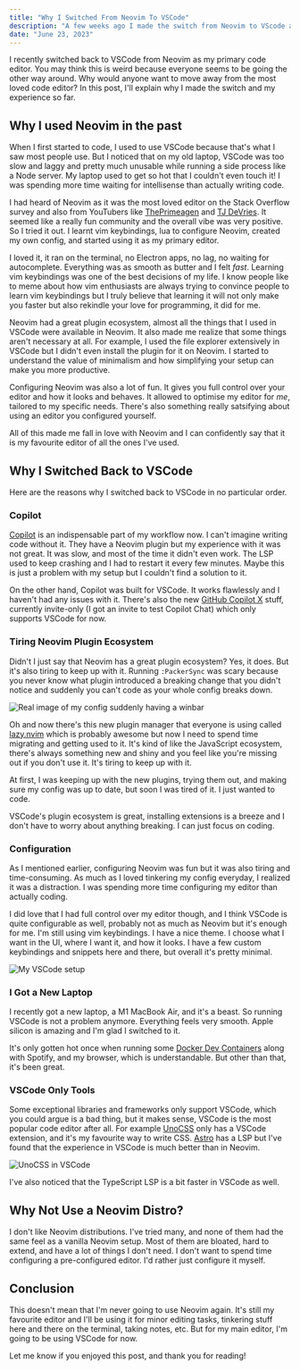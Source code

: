 ```yaml
---
title: "Why I Switched From Neovim To VSCode"
description: "A few weeks ago I made the switch from Neovim to VScode as my primary code editor. Here's why."
date: "June 23, 2023"
---
```


I recently switched back to VSCode from Neovim as my primary code editor. You may think this is weird because everyone seems to be going the other way around. Why would anyone want to move away from the most loved code editor? In this post, I'll explain why I made the switch and my experience so far.

## Why I used Neovim in the past

When I first started to code, I used to use VSCode because that's what I saw most people use. But I noticed that on my old laptop, VSCode was too slow and laggy and pretty much unusable while running a side process like a Node server. My laptop used to get so hot that I couldn't even touch it! I was spending more time waiting for intellisense than actually writing code.

I had heard of Neovim as it was the most loved editor on the Stack Overflow survey and also from YouTubers like [ThePrimeagen](https://www.youtube.com/@ThePrimeagen) and [TJ DeVries](https://www.youtube.com/@teej_dv). It seemed like a really fun community and the overall vibe was very positive. So I tried it out. I learnt vim keybindings, lua to configure Neovim, created my own config, and started using it as my primary editor.

I loved it, it ran on the terminal, no Electron apps, no lag, no waiting for autocomplete. Everything was as smooth as butter and I felt _fast_. Learning vim keybindings was one of the best decisions of my life. I know people like to meme about how vim enthusiasts are always trying to convince people to learn vim keybindings but I truly believe that learning it will not only make you faster but also rekindle your love for programming, it did for me.

Neovim had a great plugin ecosystem, almost all the things that I used in VSCode were available in Neovim. It also made me realize that some things aren't necessary at all. For example, I used the file explorer extensively in VSCode but I didn't even install the plugin for it on Neovim. I started to understand the value of minimalism and how simplifying your setup can make you more productive.

Configuring Neovim was also a lot of fun. It gives you full control over your editor and how it looks and behaves. It allowed to optimise my editor for _me_, tailored to my specific needs. There's also something really satsifying about using an editor you configured yourself.

All of this made me fall in love with Neovim and I can confidently say that it is my favourite editor of all the ones I've used.

## Why I Switched Back to VSCode

Here are the reasons why I switched back to VSCode in no particular order.

### Copilot

[Copilot](https://github.com/features/copilot) is an indispensable part of my workflow now. I can't imagine writing code without it. They have a Neovim plugin but my experience with it was not great. It was slow, and most of the time it didn't even work. The LSP used to keep crashing and I had to restart it every few minutes. Maybe this is just a problem with my setup but I couldn't find a solution to it.

On the other hand, Copilot was built for VSCode. It works flawlessly and I haven't had any issues with it. There's also the new [GitHub Copilot X](https://github.com/features/preview/copilot-x) stuff, currently invite-only (I got an invite to test Copilot Chat) which only supports VSCode for now.

### Tiring Neovim Plugin Ecosystem

Didn't I just say that Neovim has a great plugin ecosystem? Yes, it does. But it's also tiring to keep up with it. Running `:PackerSync` was scary because you never know what plugin introduced a breaking change that you didn't notice and suddenly you can't code as your whole config breaks down.

![Real image of my config suddenly having a winbar](https://utfs.io/a/09ir0bgwfb/ZnKwSvEWGbTOPra5o27j7nTCyXuvqZONet4zV65FIh82Jak9)

Oh and now there's this new plugin manager that everyone is using called [lazy.nvim](https://github.com/folke/lazy.nvim) which is probably awesome but now I need to spend time migrating and getting used to it. It's kind of like the JavaScript ecosystem, there's always something new and shiny and you feel like you're missing out if you don't use it. It's tiring to keep up with it.

At first, I was keeping up with the new plugins, trying them out, and making sure my config was up to date, but soon I was tired of it. I just wanted to code.

VSCode's plugin ecosystem is great, installing extensions is a breeze and I don't have to worry about anything breaking. I can just focus on coding.

### Configuration

As I mentioned earlier, configuring Neovim was fun but it was also tiring and time-consuming. As much as I loved tinkering my config everyday, I realized it was a distraction. I was spending more time configuring my editor than actually coding.

I did love that I had full control over my editor though, and I think VSCode is quite configurable as well, probably not as much as Neovim but it's enough for me. I'm still using vim keybindings. I have a nice theme. I choose what I want in the UI, where I want it, and how it looks. I have a few custom keybindings and snippets here and there, but overall it's pretty minimal.

![My VSCode setup](https://utfs.io/a/09ir0bgwfb/ZnKwSvEWGbTO4MuxrhC0lFrodAGwh2I8EgzuHfXt9WNyLKOa)

### I Got a New Laptop

I recently got a new laptop, a M1 MacBook Air, and it's a beast. So running VSCode is not a problem anymore. Everything feels very smooth. Apple silicon is amazing and I'm glad I switched to it.

It's only gotten hot once when running some [Docker Dev Containers](https://code.visualstudio.com/docs/devcontainers/containers) along with Spotify, and my browser, which is understandable. But other than that, it's been great.

### VSCode Only Tools

Some exceptional libraries and frameworks only support VSCode, which you could argue is a bad thing, but it makes sense, VSCode is the most popular code editor after all. For example [UnoCSS](https://unocss.dev) only has a VSCode extension, and it's my favourite way to write CSS. [Astro](https://astro.build) has a LSP but I've found that the experience in VSCode is much better than in Neovim.

![UnoCSS in VSCode](https://utfs.io/a/09ir0bgwfb/ZnKwSvEWGbTOXUM1cWa6oMXEjwuAJ12IbVyT45BphZSGC8rQ)

I've also noticed that the TypeScript LSP is a bit faster in VSCode as well.

## Why Not Use a Neovim Distro?

I don't like Neovim distributions. I've tried many, and none of them had the same feel as a vanilla Neovim setup. Most of them are bloated, hard to extend, and have a lot of things I don't need. I don't want to spend time configuring a pre-configured editor. I'd rather just configure it myself.

## Conclusion

This doesn't mean that I'm never going to use Neovim again. It's still my favourite editor and I'll be using it for minor editing tasks, tinkering stuff here and there on the terminal, taking notes, etc. But for my main editor, I'm going to be using VSCode for now.

Let me know if you enjoyed this post, and thank you for reading!
